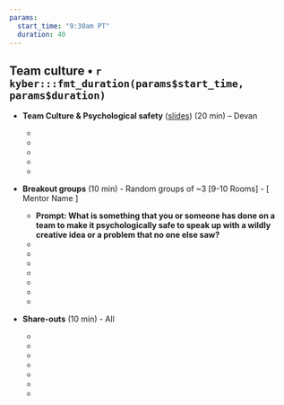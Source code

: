 ```yaml
---
params: 
  start_time: "9:30am PT"
  duration: 40
---
```


## Team culture • `r kyber:::fmt_duration(params$start_time, params$duration)`

-   **Team Culture & Psychological safety** ([slides](https://docs.google.com/presentation/d/1TwCyf9xicLWBfPhW9HnYQH3-mHycEyVKTm38zSg4D3Q/edit#slide=id.p)) (20 min) – Devan

    -   ‎
    -   
    -   
    -   
    -   

-   **Breakout groups** (10 min) - Random groups of \~3 [9-10 Rooms] - [ Mentor Name ]

    -   **Prompt: What is something that you or someone has done on a team to make it psychologically safe to speak up with a wildly creative idea or a problem that no one else saw?**
    -   **‎**
    -   
    -   ‎
    -   
    -   
    -   ‎
    -   

-   **Share-outs** (10 min) - All

    -   ‎
    -   
    -   
    -   
    -   ‎
    -   
    -   
